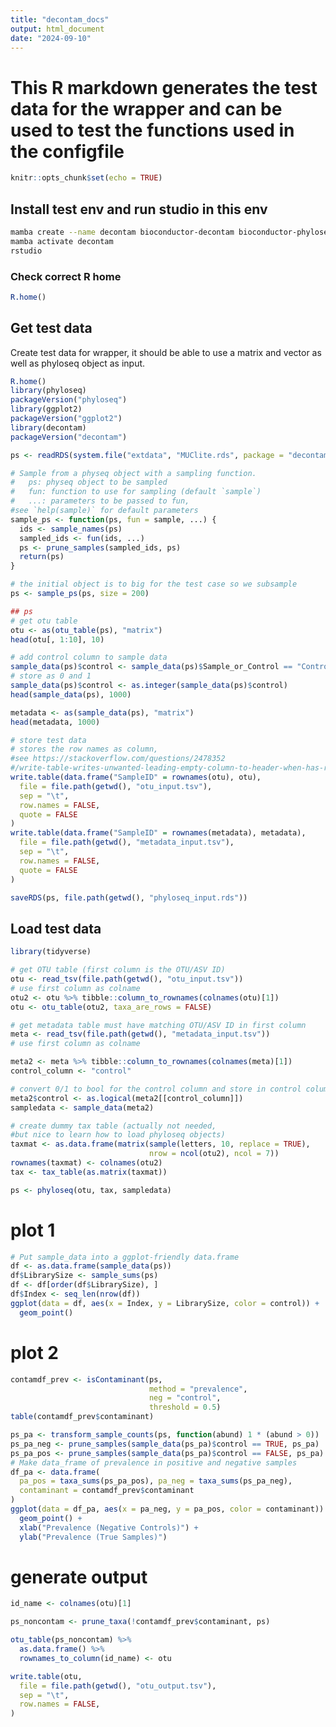 ```yaml
---
title: "decontam_docs"
output: html_document
date: "2024-09-10"
---
```


# This R markdown generates the test data for the wrapper and can be used to test the functions used in the configfile

```r
knitr::opts_chunk$set(echo = TRUE)
```

## Install test env and run studio in this env

```bash
mamba create --name decontam bioconductor-decontam bioconductor-phyloseq r-tidyverse
mamba activate decontam
rstudio
```

### Check correct R home

```r
R.home()
```

## Get test data

Create test data for wrapper, it should be able to use a matrix and vector as well as phyloseq object as input.

```r
R.home()
library(phyloseq)
packageVersion("phyloseq")
library(ggplot2)
packageVersion("ggplot2")
library(decontam)
packageVersion("decontam")

ps <- readRDS(system.file("extdata", "MUClite.rds", package = "decontam"))

# Sample from a physeq object with a sampling function.
#   ps: physeq object to be sampled
#   fun: function to use for sampling (default `sample`)
#   ...: parameters to be passed to fun,
#see `help(sample)` for default parameters
sample_ps <- function(ps, fun = sample, ...) {
  ids <- sample_names(ps)
  sampled_ids <- fun(ids, ...)
  ps <- prune_samples(sampled_ids, ps)
  return(ps)
}

# the initial object is to big for the test case so we subsample
ps <- sample_ps(ps, size = 200)

## ps
# get otu table
otu <- as(otu_table(ps), "matrix")
head(otu[, 1:10], 10)

# add control column to sample data
sample_data(ps)$control <- sample_data(ps)$Sample_or_Control == "Control Sample"
# store as 0 and 1
sample_data(ps)$control <- as.integer(sample_data(ps)$control)
head(sample_data(ps), 1000)

metadata <- as(sample_data(ps), "matrix")
head(metadata, 1000)

# store test data
# stores the row names as column,
#see https://stackoverflow.com/questions/2478352
#/write-table-writes-unwanted-leading-empty-column-to-header-when-has-rownames
write.table(data.frame("SampleID" = rownames(otu), otu),
  file = file.path(getwd(), "otu_input.tsv"),
  sep = "\t",
  row.names = FALSE,
  quote = FALSE
)
write.table(data.frame("SampleID" = rownames(metadata), metadata),
  file = file.path(getwd(), "metadata_input.tsv"),
  sep = "\t",
  row.names = FALSE,
  quote = FALSE
)

saveRDS(ps, file.path(getwd(), "phyloseq_input.rds"))
```

## Load test data

```r
library(tidyverse)

# get OTU table (first column is the OTU/ASV ID)
otu <- read_tsv(file.path(getwd(), "otu_input.tsv"))
# use first column as colname
otu2 <- otu %>% tibble::column_to_rownames(colnames(otu)[1])
otu <- otu_table(otu2, taxa_are_rows = FALSE)

# get metadata table must have matching OTU/ASV ID in first column
meta <- read_tsv(file.path(getwd(), "metadata_input.tsv"))
# use first column as colname

meta2 <- meta %>% tibble::column_to_rownames(colnames(meta)[1])
control_column <- "control"

# convert 0/1 to bool for the control column and store in control column
meta2$control <- as.logical(meta2[[control_column]])
sampledata <- sample_data(meta2)

# create dummy tax table (actually not needed,
#but nice to learn how to load phyloseq objects)
taxmat <- as.data.frame(matrix(sample(letters, 10, replace = TRUE),
                               nrow = ncol(otu2), ncol = 7))
rownames(taxmat) <- colnames(otu2)
tax <- tax_table(as.matrix(taxmat))

ps <- phyloseq(otu, tax, sampledata)
```

# plot 1

```r
# Put sample_data into a ggplot-friendly data.frame
df <- as.data.frame(sample_data(ps))
df$LibrarySize <- sample_sums(ps)
df <- df[order(df$LibrarySize), ]
df$Index <- seq_len(nrow(df))
ggplot(data = df, aes(x = Index, y = LibrarySize, color = control)) +
  geom_point()
```

# plot 2

```r
contamdf_prev <- isContaminant(ps,
                               method = "prevalence",
                               neg = "control",
                               threshold = 0.5)
table(contamdf_prev$contaminant)

ps_pa <- transform_sample_counts(ps, function(abund) 1 * (abund > 0))
ps_pa_neg <- prune_samples(sample_data(ps_pa)$control == TRUE, ps_pa)
ps_pa_pos <- prune_samples(sample_data(ps_pa)$control == FALSE, ps_pa)
# Make data_frame of prevalence in positive and negative samples
df_pa <- data.frame(
  pa_pos = taxa_sums(ps_pa_pos), pa_neg = taxa_sums(ps_pa_neg),
  contaminant = contamdf_prev$contaminant
)
ggplot(data = df_pa, aes(x = pa_neg, y = pa_pos, color = contaminant)) +
  geom_point() +
  xlab("Prevalence (Negative Controls)") +
  ylab("Prevalence (True Samples)")
```

# generate output

```r
id_name <- colnames(otu)[1]

ps_noncontam <- prune_taxa(!contamdf_prev$contaminant, ps)

otu_table(ps_noncontam) %>%
  as.data.frame() %>%
  rownames_to_column(id_name) <- otu

write.table(otu,
  file = file.path(getwd(), "otu_output.tsv"),
  sep = "\t",
  row.names = FALSE,
)
```
